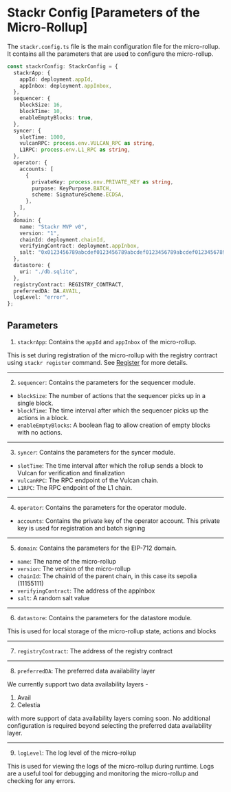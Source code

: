 # Stackr Config [Parameters of the Micro-Rollup]

The `stackr.config.ts` file is the main configuration file for the micro-rollup. It contains all the parameters that are used to configure the micro-rollup.

```ts [stackr.config.ts]
const stackrConfig: StackrConfig = {
  stackrApp: {
    appId: deployment.appId,
    appInbox: deployment.appInbox,
  },
  sequencer: {
    blockSize: 16,
    blockTime: 10,
    enableEmptyBlocks: true,
  },
  syncer: {
    slotTime: 1000,
    vulcanRPC: process.env.VULCAN_RPC as string,
    L1RPC: process.env.L1_RPC as string,
  },
  operator: {
    accounts: [
      {
        privateKey: process.env.PRIVATE_KEY as string,
        purpose: KeyPurpose.BATCH,
        scheme: SignatureScheme.ECDSA,
      },
    ],
  },
  domain: {
    name: "Stackr MVP v0",
    version: "1",
    chainId: deployment.chainId,
    verifyingContract: deployment.appInbox,
    salt: "0x0123456789abcdef0123456789abcdef0123456789abcdef0123456789abcdef",
  },
  datastore: {
    uri: "./db.sqlite",
  },
  registryContract: REGISTRY_CONTRACT,
  preferredDA: DA.AVAIL,
  logLevel: "error",
};
```

## Parameters

1. `stackrApp`: Contains the `appId` and `appInbox` of the micro-rollup.

This is set during registration of the micro-rollup with the registry contract using `stackr register` command. See [Register](/build/cli/register) for more details.

---

2. `sequencer`: Contains the parameters for the sequencer module.

- `blockSize`: The number of actions that the sequencer picks up in a single block.
- `blockTime`: The time interval after which the sequencer picks up the actions in a block.
- `enableEmptyBlocks`: A boolean flag to allow creation of empty blocks with no actions.

---

3. `syncer`: Contains the parameters for the syncer module.

- `slotTime`: The time interval after which the rollup sends a block to Vulcan for verification and finalization
- `vulcanRPC`: The RPC endpoint of the Vulcan chain.
- `L1RPC`: The RPC endpoint of the L1 chain.

---

4. `operator`: Contains the parameters for the operator module.

- `accounts`: Contains the private key of the operator account. This private key is used for registration and batch signing

---

5. `domain`: Contains the parameters for the EIP-712 domain.

- `name`: The name of the micro-rollup
- `version`: The version of the micro-rollup
- `chainId`: The chainId of the parent chain, in this case its sepolia (11155111)
- `verifyingContract`: The address of the appInbox
- `salt`: A random salt value

---

6. `datastore`: Contains the parameters for the datastore module.

This is used for local storage of the micro-rollup state, actions and blocks

---

7. `registryContract`: The address of the registry contract

---

8. `preferredDA`: The preferred data availability layer

We currently support two data availability layers -

1. Avail
2. Celestia

with more support of data availability layers coming soon. No additional configuration is required beyond selecting the preferred data availability layer.

---

9. `logLevel`: The log level of the micro-rollup

This is used for viewing the logs of the micro-rollup during runtime. Logs are a useful tool for debugging and monitoring the micro-rollup and checking for any errors.

